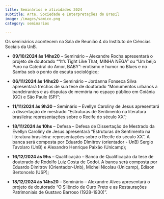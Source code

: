 ```yaml
---
title: Seminários e atividades 2024
subtitle: Arte, Sociedade e Interpretações do Brasil
image: /images/samico.png
category: seminarios

---
```


Os seminários acontecem na Sala de Reunião 4 do Instituto de Ciências Sociais da UnB.
 
* **09/10/2024 às 14hs20** -- Seminário --  Alexandre Rocha apresentará o projeto de doutorado "“It’s Tight Like That, MINHA NÊGA” ou “Um beijo Puro na Catedral do Amor, BABY”: erotismo e humor no Blues e no Samba sob o ponto de escuta sociológico;
		
* **06/11/2024 às 14hs20** -- Seminário -- Jordanna Fonseca Silva apresentará trechos de sua tese de doutorado "Monumentos urbanos a bandeirantes e as disputas de memória no espaço público em Goiânia (GO) e São Paulo (SP)";

* **11/11/2024 às 9h30** -- Seminário -- Evellyn Caroliny de Jesus apresentará a dissertação de mestrado "Estruturas de Sentimento na literatura brasileira: representações sobre o Recife do século XX";

* **18/11/2024 às 10hs** -- Defesa -- Defesa de Dissertação de Mestrado da Evellyn Caroliny de Jesus apresentará "Estruturas de Sentimento na literatura brasileira: representações sobre o Recife do século XX". A banca será composta por Eduardo DImitrov (orientador - UnB) Sergio Tavolaro (UnB) e Alexandro Henrique Paixão (Unicamp);

* **16/12/2024 às 9hs** -- Qualificação -- Banca de Qualificação da tese de doutorado de Rodolfo Luiz Costa de Godoi. A banca será composta por Eduardo Dimitrov (Orientador-Unb), Michel Nicolau (Unicamp), Edison Bertoncelo (USP);

* **18/12/2024 às 14hs20** -- Seminário --  Alexandre Alves apresentará o projeto de doutorado "O Silêncio de Ouro Preto e as Restaurações Patrimoniais de Gustavo Barroso (1928-1930)".
		
	